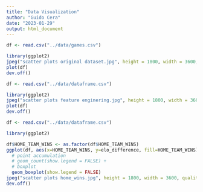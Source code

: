 ```yaml
---
title: "Data Visualization"
author: "Guido Cera"
date: "2023-01-29"
output: html_document
---
```


```r
df <- read.csv("../data/games.csv")

library(ggplot2)
jpeg("scatter plots original dataset.jpg", height = 1800, width = 3600, quality = 100)
plot(df)
dev.off()

```

```r
df <- read.csv("../data/dataframe.csv")

library(ggplot2)
jpeg("scatter plots feature enginering.jpg", height = 1800, width = 3600, quality = 100)
plot(df)
dev.off()

```

```r
df <- read.csv("../data/dataframe.csv")

library(ggplot2)

df$HOME_TEAM_WINS <- as.factor(df$HOME_TEAM_WINS)
ggplot(df, aes(x=HOME_TEAM_WINS, y=elo_difference, fill=HOME_TEAM_WINS)) + 
  # point accumulation
  # geom_count(show.legend = FALSE) +
  # boxplot
  geom_boxplot(show.legend = FALSE)
jpeg("scatter plots home_wins.jpg", height = 1800, width = 3600, quality = 100)
dev.off()

```